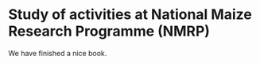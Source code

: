 # Study of activities at National Maize Research Programme (NMRP) {#practical-8}

We have finished a nice book.
